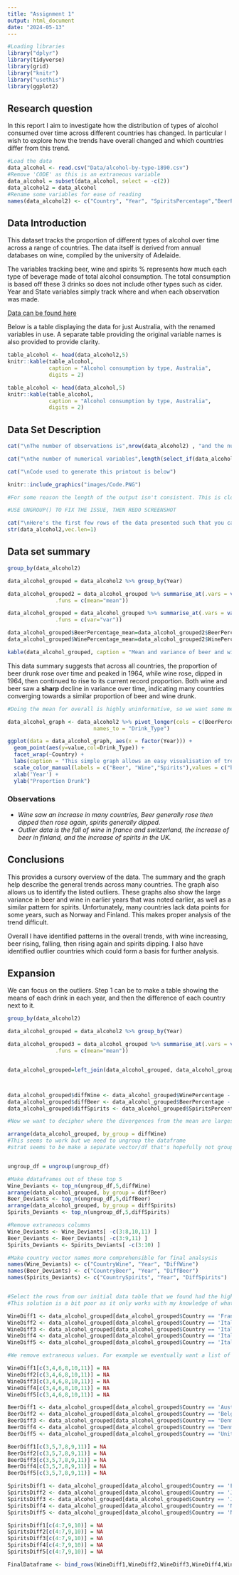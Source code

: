 ```yaml
---
title: "Assignment 1"
output: html_document
date: "2024-05-13"
---
```

```r
#Loading libraries
library("dplyr")
library(tidyverse)
library(grid)
library("knitr")
library("usethis")
library(ggplot2)
```
## Research question

In this report I aim to investigate how the distribution of types of alcohol consumed over time across different countries has changed. In particular I wish to explore how the trends have overall changed and which countries differ from this trend.
  
```r
#Load the data
data_alcohol <- read.csv("Data/alcohol-by-type-1890.csv")
#Remove 'CODE' as this is an extraneous variable
data_alcohol = subset(data_alcohol, select = -c(2))
data_alcohol2 = data_alcohol
#Rename some variables for ease of reading
names(data_alcohol2) <- c("Country", "Year", "SpiritsPercentage","BeerPercentage","WinePercentage")

```

## Data Introduction

This dataset tracks the proportion of different types of alcohol over time across a range of countries. The data itself is derived from annual databases on wine, compiled by the university of Adelaide.

The variables tracking beer, wine and spirits % represents how much each type of beverage made of total alcohol consumption. The total consumption is based off these 3 drinks so does not include other types such as cider. Year and State variables simply track where and when each observation was made. 

[Data can be found here](https://ourworldindata.org/grapher/alcohol-by-type-1890?tab=table&country=~FRA)

Below is a table displaying the data for just Australia, with the renamed variables in use. A separate table providing the original variable names is also provided to provide clarity.
```r
table_alcohol <- head(data_alcohol2,5)
knitr::kable(table_alcohol, 
             caption = "Alcohol consumption by type, Australia",
             digits = 2)

table_alcohol <- head(data_alcohol,5)
knitr::kable(table_alcohol, 
             caption = "Alcohol consumption by type, Australia",
             digits = 2)
```

## Data Set Description

```r
cat("\nThe number of observations is",nrow(data_alcohol2) , "and the number of variables is", ncol(data_alcohol2))

cat("\nthe number of numerical variables",length(select_if(data_alcohol2,is.numeric)), "and the number of categorical variables is",length(select_if(data_alcohol2,is.character)))

cat("\nCode used to generate this printout is below")

knitr::include_graphics("images/Code.PNG")

#For some reason the length of the output isn't consistent. This is close to 2 rows, if I set the length to 2 we get many more values for the int variables.

#USE UNGROUP() TO FIX THE ISSUE, THEN REDO SCREENSHOT

cat("\nHere's the first few rows of the data presented such that you can see the type of variable.")
str(data_alcohol2,vec.len=1)
```


## Data set summary

```r
group_by(data_alcohol2)

data_alcohol_grouped = data_alcohol2 %>% group_by(Year) 

data_alcohol_grouped2 = data_alcohol_grouped %>% summarise_at(.vars = vars(BeerPercentage,WinePercentage),
               .funs = c(mean="mean"))

data_alcohol_grouped = data_alcohol_grouped %>% summarise_at(.vars = vars(BeerPercentage,WinePercentage),
               .funs = c(var="var"))

data_alcohol_grouped$BeerPercentage_mean=data_alcohol_grouped2$BeerPercentage_mean
data_alcohol_grouped$WinePercentage_mean=data_alcohol_grouped2$WinePercentage_mean

kable(data_alcohol_grouped, caption = "Mean and variance of beer and wine across all countries over time.")
```

This data summary suggests that across all countries, the proportion of beer drunk rose over time and peaked in 1964, while wine rose, dipped in 1964, then continued to rise to its current record proportion. Both wine and beer saw a **sharp** decline in variance over time, indicating many countries converging towards a similar proportion of beer and wine drunk.




   
```r

#Doing the mean for overall is highly uninformative, so we want some method to display multiple countries at once - even if ugly.

data_alcohol_graph <- data_alcohol2 %>% pivot_longer(cols = c(BeerPercentage, WinePercentage,  SpiritsPercentage),
                           names_to = "Drink_Type")

ggplot(data = data_alcohol_graph, aes(x = factor(Year))) +
  geom_point(aes(y=value,col=Drink_Type)) + 
  facet_wrap(~Country) + 
  labs(caption = "This simple graph allows an easy visualisation of trends over time. One graph is provided for each country. ",color="Type Of Drink\n") +
  scale_color_manual(labels = c("Beer", "Wine","Spirits"),values = c("blue", "red","black")) +
  xlab('Year') +
  ylab("Proportion Drunk")
```

### Observations

* *Wine saw an increase in many countries, Beer generally rose then dipped then rose again, spirits generally dipped.*
* *Outlier data is the fall of wine in france and switzerland, the increase of beer in finland, and the increase of spirits in the UK.*

## Conclusions

This provides a cursory overview of the data. The summary and the graph help describe the general trends across many countries. The graph also allows us to identify the listed outliers. These graphs also show the large variance in beer and wine in earlier years that was noted earlier, as well as a similar pattern for spirits. Unfortunately, many countries lack data points for some years, such as Norway and Finland. This makes proper analysis of the trend difficult.

Overall I have identified patterns in the overall trends, with wine increasing, beer rising, falling, then rising again and spirits dipping. I also have identified outlier countries which could form a basis for further analysis.


## Expansion

We can focus on the outliers. Step 1 can be to make a table showing the means of each drink in each year, and then the difference of each country next to it.

```r
group_by(data_alcohol2)

data_alcohol_grouped = data_alcohol2 %>% group_by(Year) 

data_alcohol_grouped3 = data_alcohol_grouped %>% summarise_at(.vars = vars(BeerPercentage,WinePercentage,SpiritsPercentage),
               .funs = c(mean="mean"))


data_alcohol_grouped=left_join(data_alcohol_grouped, data_alcohol_grouped3, by = 'Year')



data_alcohol_grouped$diffWine <- data_alcohol_grouped$WinePercentage - data_alcohol_grouped$WinePercentage_mean
data_alcohol_grouped$diffBeer <- data_alcohol_grouped$BeerPercentage - data_alcohol_grouped$WinePercentage_mean
data_alcohol_grouped$diffSpirits <- data_alcohol_grouped$SpiritsPercentage - data_alcohol_grouped$WinePercentage_mean

#Now we want to decipher where the divergences from the mean are largest.

arrange(data_alcohol_grouped, by_group = diffWine)
#This seems to work but we need to ungroup the dataframe
#strat seems to be make a separate vector/df that's hopefully not grouped


ungroup_df = ungroup(ungroup_df)

#Make ddataframes out of these top 5
Wine_Deviants <- top_n(ungroup_df,5,diffWine)
arrange(data_alcohol_grouped, by_group = diffBeer)
Beer_Deviants <- top_n(ungroup_df,5,diffBeer)
arrange(data_alcohol_grouped, by_group = diffSpirits)
Spirits_Deviants <- top_n(ungroup_df,5,diffSpirits)

#Remove extraneous columns
Wine_Deviants <- Wine_Deviants[ -c(3:8,10,11) ]
Beer_Deviants <- Beer_Deviants[ -c(3:9,11) ]
Spirits_Deviants <- Spirits_Deviants[ -c(3:10) ]

#Make country vector names more comprehensible for final analsysis
names(Wine_Deviants) <- c("CountryWine", "Year", "DiffWine")
names(Beer_Deviants) <- c("CountryBeer", "Year", "DiffBeer")
names(Spirits_Deviants) <- c("CountrySpirits", "Year", "DiffSpirits")


#Select the rows from our initial data table that we found had the highest variance
#This solution is a bit poor as it only works with my knowledge of what the values for the highest variance entries already are. A more wise approach would automate this by pulling the values from the 'Spirits/Wine/Beer_Deviants" tables directly. This still works fine for my purposes however.

WineDiff1 <- data_alcohol_grouped[data_alcohol_grouped$Country == 'France' & data_alcohol_grouped$Year == 1964, ]
WineDiff2 <- data_alcohol_grouped[data_alcohol_grouped$Country == 'Italy' & data_alcohol_grouped$Year == 1890, ]
WineDiff3 <- data_alcohol_grouped[data_alcohol_grouped$Country == 'Italy' & data_alcohol_grouped$Year == 1929, ]
WineDiff4 <- data_alcohol_grouped[data_alcohol_grouped$Country == 'Italy' & data_alcohol_grouped$Year == 1964, ]
WineDiff5 <- data_alcohol_grouped[data_alcohol_grouped$Country == 'Italy' & data_alcohol_grouped$Year == 1984, ]

#We remove extraneous values. For example we eventually want a list of the 5 entries with the higest deviation from the mean in wine consumption, so we remove values relating to beer and spirits for clarity.

WineDiff1[c(3,4,6,8,10,11)] = NA
WineDiff2[c(3,4,6,8,10,11)] = NA
WineDiff3[c(3,4,6,8,10,11)] = NA
WineDiff4[c(3,4,6,8,10,11)] = NA
WineDiff5[c(3,4,6,8,10,11)] = NA

BeerDiff1 <- data_alcohol_grouped[data_alcohol_grouped$Country == 'Australia' & data_alcohol_grouped$Year == 1964, ]
BeerDiff2 <- data_alcohol_grouped[data_alcohol_grouped$Country == 'Belgium' & data_alcohol_grouped$Year == 1964, ]
BeerDiff3 <- data_alcohol_grouped[data_alcohol_grouped$Country == 'Denmark' & data_alcohol_grouped$Year == 1964, ]
BeerDiff4 <- data_alcohol_grouped[data_alcohol_grouped$Country == 'Denmark' & data_alcohol_grouped$Year == 1964, ]
BeerDiff5 <- data_alcohol_grouped[data_alcohol_grouped$Country == 'United Kingdom' & data_alcohol_grouped$Year == 1964, ]

BeerDiff1[c(3,5,7,8,9,11)] = NA
BeerDiff2[c(3,5,7,8,9,11)] = NA
BeerDiff3[c(3,5,7,8,9,11)] = NA
BeerDiff4[c(3,5,7,8,9,11)] = NA
BeerDiff5[c(3,5,7,8,9,11)] = NA

SpiritsDiff1 <- data_alcohol_grouped[data_alcohol_grouped$Country == 'Finland' & data_alcohol_grouped$Year == 1964, ]
SpiritsDiff2 <- data_alcohol_grouped[data_alcohol_grouped$Country == 'Japan' & data_alcohol_grouped$Year == 1964, ]
SpiritsDiff3 <- data_alcohol_grouped[data_alcohol_grouped$Country == 'Japan' & data_alcohol_grouped$Year == 1984, ]
SpiritsDiff4 <- data_alcohol_grouped[data_alcohol_grouped$Country == 'Netherlands' & data_alcohol_grouped$Year == 1890, ]
SpiritsDiff5 <- data_alcohol_grouped[data_alcohol_grouped$Country == 'Norway' & data_alcohol_grouped$Year == 1964, ]

SpiritsDiff1[c(4:7,9,10)] = NA
SpiritsDiff2[c(4:7,9,10)] = NA
SpiritsDiff3[c(4:7,9,10)] = NA
SpiritsDiff4[c(4:7,9,10)] = NA
SpiritsDiff5[c(4:7,9,10)] = NA

FinalDataframe <- bind_rows(WineDiff1,WineDiff2,WineDiff3,WineDiff4,WineDiff5,BeerDiff1,BeerDiff2,BeerDiff3,BeerDiff4,BeerDiff5,SpiritsDiff1,SpiritsDiff2,SpiritsDiff3,SpiritsDiff4,SpiritsDiff5)
```

